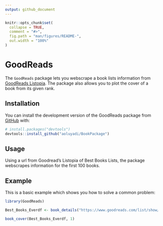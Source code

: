 ```yaml
---
output: github_document
---
```


<!-- README.md is generated from README.Rmd. Please edit that file -->

```r
knitr::opts_chunk$set(
  collapse = TRUE,
  comment = "#>",
  fig.path = "man/figures/README-",
  out.width = "100%"
)
```

# GoodReads

<!-- badges: start -->
<!-- badges: end -->

The `GoodReads` package lets you webscrape a book lists information from [GoodReads Listopia](https://www.goodreads.com/list/tag/best). The package also allows you to plot the cover of a book from its given rank.


## Installation

You can install the development version of the GoodReads package from [GitHub](https://github.com/) with:

``` r
# install.packages("devtools")
devtools::install_github("aoluyadi/BookPackage")
```

## Usage

Using a url from Goodread’s Listopia of Best Books Lists, the package webscrapes information for the first 100 books. 

## Example

This is a basic example which shows you how to solve a common problem:

```r
library(GoodReads)

Best_Books_Everdf <- book_details("https://www.goodreads.com/list/show/1.Best_Books_Ever")

book_cover(Best_Books_Everdf, 1)

```
